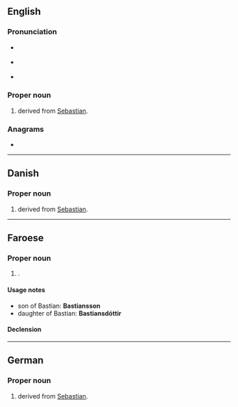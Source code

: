 {{also|bastian}}
==English==

===Pronunciation===
* {{a|RP}} {{IPA|/ˈbæsti.ən/|lang=en}}
* {{a|US}} {{IPA|/ˈbæsti.ən/|/ˈbæstʃən/|lang=en}}
* {{homophones|lang=en|bastion}}

===Proper noun===
{{en-proper noun}}

# {{given name|male|from=Ancient Greek}} derived from [[Sebastian]].

===Anagrams===
* {{anagrams|en|a=aabinst|abstain|banitsa}}

----

==Danish==

===Proper noun===
{{da-proper noun}}

# {{given name|male|lang=da}} derived from [[Sebastian]].

----

==Faroese==

===Proper noun===
{{head|fo|proper noun|g=m}}

# {{given name|male|lang=fo}}.

====Usage notes====
* son of Bastian: '''Bastiansson'''
* daughter of Bastian: '''Bastiansdóttir'''

====Declension====
{{fo-decl-proper-noun-s-indef|Bastian|Bastian|Bastiani|Bastians}}

----

==German==

===Proper noun===
{{head|de|proper noun}}

# {{given name|male|lang=de}} derived from [[Sebastian]].